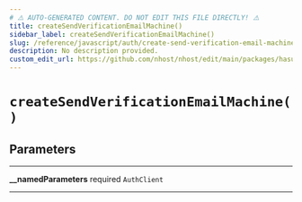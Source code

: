 ```yaml
---
# ⚠️ AUTO-GENERATED CONTENT. DO NOT EDIT THIS FILE DIRECTLY! ⚠️
title: createSendVerificationEmailMachine()
sidebar_label: createSendVerificationEmailMachine()
slug: /reference/javascript/auth/create-send-verification-email-machine
description: No description provided.
custom_edit_url: https://github.com/nhost/nhost/edit/main/packages/hasura-auth-js/src/machines/send-verification-email.ts#L26
---
```


# `createSendVerificationEmailMachine()`

## Parameters

---

**<span className="parameter-name">\_\_namedParameters</span>** <span className="optional-status">required</span> <code>AuthClient</code>

---
